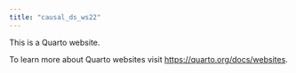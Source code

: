 ```yaml
---
title: "causal_ds_ws22"
---
```


This is a Quarto website.

To learn more about Quarto websites visit <https://quarto.org/docs/websites>.
